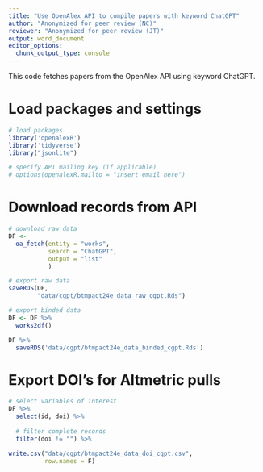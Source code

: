 ```yaml
---
title: "Use OpenAlex API to compile papers with keyword ChatGPT"
author: "Anonymized for peer review (NC)"
reviewer: "Anonymized for peer review (JT)"
output: word_document
editor_options: 
  chunk_output_type: console
---
```

This code fetches papers from the OpenAlex API using keyword ChatGPT.

# Load packages and settings
```r
# load packages
library('openalexR')
library('tidyverse')
library("jsonlite")

# specify API mailing key (if applicable)
# options(openalexR.mailto = "insert email here")
```

# Download records from API
```r
# download raw data
DF <- 
  oa_fetch(entity = "works",
           search = "ChatGPT",
           output = "list"
           )

# export raw data
saveRDS(DF,
        "data/cgpt/btmpact24e_data_raw_cgpt.Rds")

# export binded data
DF <- DF %>% 
  works2df() 

DF %>% 
  saveRDS('data/cgpt/btmpact24e_data_binded_cgpt.Rds')
```

# Export DOI's for Altmetric pulls
```r
# select variables of interest
DF %>% 
  select(id, doi) %>%
  
  # filter complete records
  filter(doi != "") %>% 
  
write.csv("data/cgpt/btmpact24e_data_doi_cgpt.csv",
          row.names = F)
```
